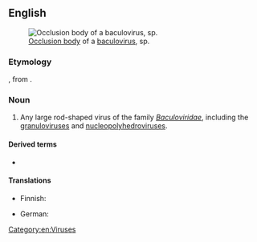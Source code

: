 ==English==
{{wikipedia}}
[[Image:Baculovirus.jpg|thumb|[[occlusion body|Occlusion body]] of a [[baculovirus]], {{taxlink|Nucleopolyhedrovirus|genus|noshow=1}} sp.]]

===Etymology===
{{prefix|baculo|virus|lang=en}}, from {{etyl|la|en}} {{m|la|baculum||rod}}.

===Noun===
{{en-noun|es}}

# Any large rod-shaped virus of the family ''[[Baculoviridae]]'', including the [[granulovirus]]es and [[nucleopolyhedrovirus]]es.

====Derived terms====
* {{l|en|baculoviral}}

====Translations====
{{trans-top|virus of the ''Baculoviridae''}}
* Finnish: {{t|fi|bakulovirus}}
{{trans-mid}}
* German: {{t|de|Baculovirus|n}}
{{trans-bottom}}

[[Category:en:Viruses]]